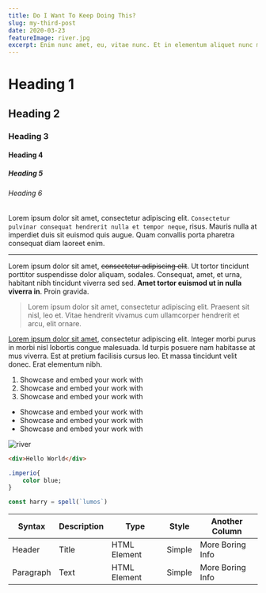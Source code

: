 ```yaml
---
title: Do I Want To Keep Doing This?
slug: my-third-post
date: 2020-03-23
featureImage: river.jpg
excerpt: Enim nunc amet, eu, vitae nunc. Et in elementum aliquet nunc mauris, nulla. Convallis viverra neque quam mi sit.
---
```


# Heading 1

## Heading 2

### Heading 3

#### Heading 4

##### Heading 5

###### Heading 6

Lorem ipsum dolor sit amet, consectetur adipiscing elit. ``Consectetur pulvinar consequat hendrerit nulla et tempor neque``, risus. Mauris nulla at imperdiet duis sit euismod quis augue. Quam convallis porta pharetra consequat diam laoreet enim.

<hr/>

Lorem ipsum dolor sit amet, <del>consectetur adipiscing elit</del>. Ut tortor tincidunt porttitor suspendisse dolor aliquam, sodales. Consequat, amet, et urna, habitant nibh tincidunt viverra sed sed. <strong>Amet tortor euismod ut in nulla viverra in</strong>. Proin gravida.

<blockquote>
Lorem ipsum dolor sit amet, consectetur adipiscing elit. Praesent sit nisl, leo et. Vitae hendrerit vivamus cum ullamcorper hendrerit et arcu, elit ornare.
</blockquote>

[Lorem ipsum dolor sit amet](https://www.google.com/), consectetur adipiscing elit. Integer morbi purus in morbi nisl lobortis congue malesuada. Id turpis posuere nam habitasse at mus viverra. Est at pretium facilisis cursus leo. Et massa tincidunt velit donec. Erat elementum nibh.

1. Showcase and embed your work with
2. Showcase and embed your work with
3. Showcase and embed your work with

- Showcase and embed your work with
- Showcase and embed your work with
- Showcase and embed your work with

![river](./river.jpg)

```html
<div>Hello World</div>
```

```css
.imperio{
    color blue;
}
```

```js
const harry = spell(`lumos`)
```

| Syntax    | Description | Type         | Style  | Another Column   |
| --------- | ------------| ------------ | ------ | ---------------- |
| Header    | Title       | HTML Element | Simple | More Boring Info |
| Paragraph | Text        | HTML Element | Simple | More Boring Info |